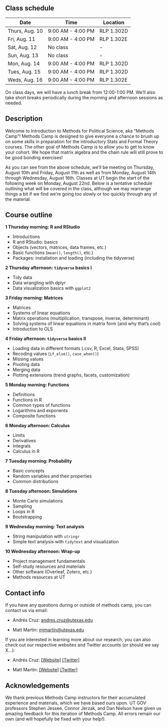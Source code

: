 ## Class schedule {.unnumbered}

| Date           | Time              | Location   |
|----------------|-------------------|------------|
| Thurs, Aug. 10 | 9:00 AM - 4:00 PM | RLP 1.302D |
| Fri, Aug. 11   | 9:00 AM - 4:00 PM | RLP 1.302E |
| Sat, Aug. 12   | No class          | \-         |
| Sun, Aug. 13   | No class          | \-         |
| Mon, Aug. 14   | 9:00 AM - 4:00 PM | RLP 1.302D |
| Tues, Aug. 15  | 9:00 AM - 4:00 PM | RLP 1.302D |
| Weds, Aug. 16  | 9:00 AM - 4:00 PM | RLP 1.302E |

On class days, we will have a lunch break from 12:00-1:00 PM. We'll also take short breaks periodically during the morning and afternoon sessions as needed.

## Description {.unnumbered}

Welcome to Introduction to Methods for Political Science, aka "Methods Camp"! Methods Camp is designed to give everyone a chance to brush up on some skills in preparation for the introductory Stats and Formal Theory courses. The other goal of Methods Camp is to allow you to get to know your cohort. We hope that matrix algebra and the chain rule will still prove to be good bonding exercises!

As you can see from the above schedule, we'll be meeting on Thursday, August 10th and Friday, August 11th as well as from Monday, August 14th through Wednesday, August 16th. Classes at UT begin the start of the following week on Monday, August 22nd. Below is a tentative schedule outlining what will be covered in the class, although we may rearrange things a bit if we find we're going too slowly or too quickly through any of the material.

## Course outline {.unnumbered}

**1 Thursday morning: R and RStudio**

- Introductions
- R and RStudio: basics
- Objects (vectors, matrices, data frames, etc.)
- Basic functions (`mean()`, `length()`, etc.)
- Packages: installation and loading (including the tidyverse)

**2 Thursday afternoon: `tidyverse` basics I**

- Tidy data
- Data wrangling with dplyr
- Data visualization basics with `ggplot2`

**3 Friday morning: Matrices**

- Matrices
- Systems of linear equations
- Matrix operations (multiplication, transpose, inverse, determinant)
- Solving systems of linear equations in matrix form (and why that's cool)
- Introduction to OLS

**4 Friday afternoon: `tidyverse` basics II**

- Loading data in different formats (.csv, R, Excel, Stata, SPSS)
- Recoding values (`if_else()`, `case_when()`)
- Missing values
- Pivoting data
- Merging data
- Plotting extensions (trend graphs, facets, customization)

**5 Monday morning: Functions**

- Definitions
- Functions in R
- Common types of functions
- Logarithms and exponents
- Composite functions

**6 Monday afternoon: Calculus**

- Limits
- Derivatives
- Integrals
- Calculus in R

**7 Tuesday morning: Probability**

- Basic concepts
- Random variables and their properties
- Common distributions

**8 Tuesday afternoon: Simulations**

- Monte Carlo simulations
- Sampling
- Loops in R
- Bootstrapping

**9 Wednesday morning: Text analysis**

- String manipulation with `stringr`
- Simple text analysis with `tidytext` and visualization

**10 Wednesday afternoon: Wrap-up**

-   Project management fundamentals
-   Self-study resources and materials
-   Other software (Overleaf, Zotero, etc.)
-   Methods resources at UT

## Contact info {.unnumbered}

If you have any questions during or outside of methods camp, you can contact us via email:

-   Andrés Cruz: [andres.cruz\@utexas.edu](mailto:andres.cruz@utexas.edu)

-   Matt Martin: [mjmartin\@utexas.edu](mailto:mjmartin@utexas.edu)

If you are interested in learning more about our research, you can also check out our respective websites and Twitter accounts (or should we say X...):

-   Andrés Cruz: [[Website]](https://arcruz0.github.io/) [[Twitter]](https://twitter.com/arcruz0)

-   Matt Martin: [[Website]](https://mattjamesmartin.github.io/) [[Twitter]](https://twitter.com/MattJ_Martin)

## Acknowledgements

We thank previous Methods Camp instructors for their accumulated experience and materials, which we have based ours upon. UT GOV professors Stephen Jessee, Connor Jerzak, and Dan Nielson have given us amazing feedback for this iteration of Methods Camp. All errors remain our own (and will hopefully be fixed with your help!).
